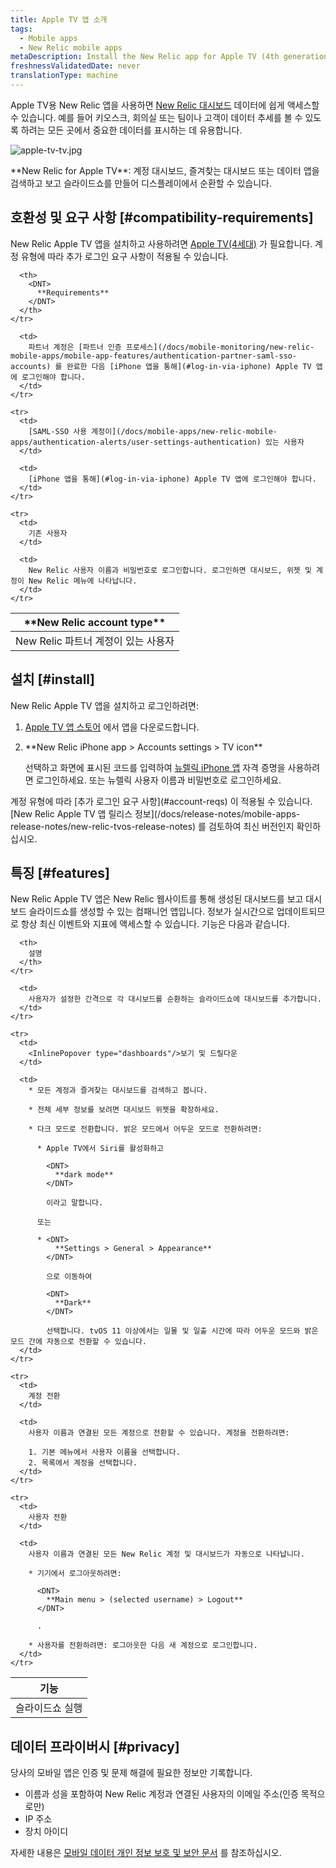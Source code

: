 ```yaml
---
title: Apple TV 앱 소개
tags:
  - Mobile apps
  - New Relic mobile apps
metaDescription: Install the New Relic app for Apple TV (4th generation) to display your data on your kiosks or in your conference rooms.
freshnessValidatedDate: never
translationType: machine
---
```


Apple TV용 New Relic 앱을 사용하면 [New Relic 대시보드](/docs/query-your-data/explore-query-data/dashboards/introduction-dashboards) 데이터에 쉽게 액세스할 수 있습니다. 예를 들어 키오스크, 회의실 또는 팀이나 고객이 데이터 추세를 볼 수 있도록 하려는 모든 곳에서 중요한 데이터를 표시하는 데 유용합니다.

<img
  title="apple-tv-tv.jpg"
  alt="apple-tv-tv.jpg"
  src="/images/mobile-apps_screenshot-full_Apple-TV-dashboard.webp"
/>

<figcaption>
  <DNT>**New Relic for Apple TV**</DNT>: 계정 대시보드, 즐겨찾는 대시보드 또는 데이터 앱을 검색하고 보고 슬라이드쇼를 만들어 디스플레이에서 순환할 수 있습니다.
</figcaption>

## 호환성 및 요구 사항 [#compatibility-requirements]

New Relic Apple TV 앱을 설치하고 사용하려면 [Apple TV(4세대)](https://www.apple.com/apple-tv-4k/) 가 필요합니다. 계정 유형에 따라 추가 로그인 요구 사항이 적용될 수 있습니다.

<table id="account-reqs">
  <thead>
    <tr>
      <th width={300}>
        <DNT>
          **New Relic account type**
        </DNT>
      </th>

      <th>
        <DNT>
          **Requirements**
        </DNT>
      </th>
    </tr>
  </thead>

  <tbody>
    <tr>
      <td>
        New Relic 파트너 계정이 있는 사용자
      </td>

      <td>
        파트너 계정은 [파트너 인증 프로세스](/docs/mobile-monitoring/new-relic-mobile-apps/mobile-app-features/authentication-partner-saml-sso-accounts) 를 완료한 다음 [iPhone 앱을 통해](#log-in-via-iphone) Apple TV 앱에 로그인해야 합니다.
      </td>
    </tr>

    <tr>
      <td>
        [SAML-SSO 사용 계정이](/docs/mobile-apps/new-relic-mobile-apps/authentication-alerts/user-settings-authentication) 있는 사용자
      </td>

      <td>
        [iPhone 앱을 통해](#log-in-via-iphone) Apple TV 앱에 로그인해야 합니다.
      </td>
    </tr>

    <tr>
      <td>
        기존 사용자
      </td>

      <td>
        New Relic 사용자 이름과 비밀번호로 로그인합니다. 로그인하면 대시보드, 위젯 및 계정이 New Relic 메뉴에 나타납니다.
      </td>
    </tr>
  </tbody>
</table>

## 설치 [#install]

New Relic Apple TV 앱을 설치하고 로그인하려면:

1. [Apple TV 앱 스토어](https://support.apple.com/guide/tv/find-apps-atvb5a7dd799/tvos) 에서 앱을 다운로드합니다.

2. <DNT>
     **New Relic iPhone app > Accounts settings > TV icon**
   </DNT>

   선택하고 화면에 표시된 코드를 입력하여 [뉴렐릭 iPhone 앱](/docs/mobile-apps/new-relic-mobile-apps/ios-app/introduction-ios-mobile-app) 자격 증명을 사용하려면 로그인하세요. 또는 뉴렐릭 사용자 이름과 비밀번호로 로그인하세요.

<Callout variant="important">
  계정 유형에 따라 [추가 로그인 요구 사항](#account-reqs) 이 적용될 수 있습니다. [New Relic Apple TV 앱 릴리스 정보](/docs/release-notes/mobile-apps-release-notes/new-relic-tvos-release-notes) 를 검토하여 최신 버전인지 확인하십시오.
</Callout>

## 특징 [#features]

New Relic Apple TV 앱은 New Relic 웹사이트를 통해 생성된 대시보드를 보고 대시보드 슬라이드쇼를 생성할 수 있는 컴패니언 앱입니다. 정보가 실시간으로 업데이트되므로 항상 최신 이벤트와 지표에 액세스할 수 있습니다. 기능은 다음과 같습니다.

<table>
  <thead>
    <tr>
      <th width={200}>
        기능
      </th>

      <th>
        설명
      </th>
    </tr>
  </thead>

  <tbody>
    <tr>
      <td>
        슬라이드쇼 실행
      </td>

      <td>
        사용자가 설정한 간격으로 각 대시보드를 순환하는 슬라이드쇼에 대시보드를 추가합니다.
      </td>
    </tr>

    <tr>
      <td>
        <InlinePopover type="dashboards"/>보기 및 드릴다운
      </td>

      <td>
        * 모든 계정과 즐겨찾는 대시보드를 검색하고 봅니다.

        * 전체 세부 정보를 보려면 대시보드 위젯을 확장하세요.

        * 다크 모드로 전환합니다. 밝은 모드에서 어두운 모드로 전환하려면:

          * Apple TV에서 Siri를 활성화하고

            <DNT>
              **dark mode**
            </DNT>

            이라고 말합니다.

          또는

          * <DNT>
              **Settings > General > Appearance**
            </DNT>

            으로 이동하여

            <DNT>
              **Dark**
            </DNT>

            선택합니다. tvOS 11 이상에서는 일몰 및 일출 시간에 따라 어두운 모드와 밝은 모드 간에 자동으로 전환할 수 있습니다.
      </td>
    </tr>

    <tr>
      <td>
        계정 전환
      </td>

      <td>
        사용자 이름과 연결된 모든 계정으로 전환할 수 있습니다. 계정을 전환하려면:

        1. 기본 메뉴에서 사용자 이름을 선택합니다.
        2. 목록에서 계정을 선택합니다.
      </td>
    </tr>

    <tr>
      <td>
        사용자 전환
      </td>

      <td>
        사용자 이름과 연결된 모든 New Relic 계정 및 대시보드가 자동으로 나타납니다.

        * 기기에서 로그아웃하려면:

          <DNT>
            **Main menu > (selected username) > Logout**
          </DNT>

          .

        * 사용자를 전환하려면: 로그아웃한 다음 새 계정으로 로그인합니다.
      </td>
    </tr>
  </tbody>
</table>

## 데이터 프라이버시 [#privacy]

당사의 모바일 앱은 인증 및 문제 해결에 필요한 정보만 기록합니다.

* 이름과 성을 포함하여 New Relic 계정과 연결된 사용자의 이메일 주소(인증 목적으로만)
* IP 주소
* 장치 아이디

자세한 내용은 [모바일 데이터 개인 정보 보호 및 보안 문서](/docs/mobile-monitoring/new-relic-mobile/get-started/security-mobile-apps) 를 참조하십시오.
